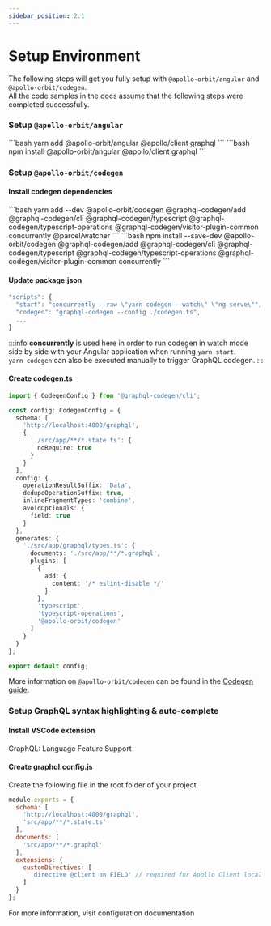 ```yaml
---
sidebar_position: 2.1
---
```



# Setup Environment
The following steps will get you fully setup with `@apollo-orbit/angular` and `@apollo-orbit/codegen`.  
All the code samples in the docs assume that the following steps were completed successfully.

### Setup `@apollo-orbit/angular`

<Tabs>
  <TabItem value="yarn" label="yarn" default>
  ```bash
  yarn add @apollo-orbit/angular @apollo/client graphql
  ```
  </TabItem>
  <TabItem value="npm" label="npm">
    ```bash
    npm install @apollo-orbit/angular @apollo/client graphql
    ```
  </TabItem>
</Tabs>


### Setup `@apollo-orbit/codegen`
<CodegenTip />

#### Install codegen dependencies

<Tabs>
  <TabItem value="yarn" label="yarn" default>
    ```bash
    yarn add --dev @apollo-orbit/codegen @graphql-codegen/add @graphql-codegen/cli @graphql-codegen/typescript @graphql-codegen/typescript-operations @graphql-codegen/visitor-plugin-common concurrently @parcel/watcher
    ```
  </TabItem>
  <TabItem value="npm" label="npm">
    ```bash
    npm install --save-dev @apollo-orbit/codegen @graphql-codegen/add @graphql-codegen/cli @graphql-codegen/typescript @graphql-codegen/typescript-operations @graphql-codegen/visitor-plugin-common concurrently
    ```
  </TabItem>
</Tabs>


#### Update package.json

```jsx title="package.json"
"scripts": {
  "start": "concurrently --raw \"yarn codegen --watch\" \"ng serve\"",
  "codegen": "graphql-codegen --config ./codegen.ts",
  ...
}
```

:::info
**concurrently** is used here in order to run codegen in watch mode side by side with your Angular application when running `yarn start`.  
`yarn codegen` can also be executed manually to trigger GraphQL codegen.
:::

#### Create codegen.ts

```typescript title="codegen.ts"
import { CodegenConfig } from '@graphql-codegen/cli';

const config: CodegenConfig = {
  schema: [
    'http://localhost:4000/graphql',
    {
      './src/app/**/*.state.ts': {
        noRequire: true
      }
    }
  ],
  config: {
    operationResultSuffix: 'Data',
    dedupeOperationSuffix: true,
    inlineFragmentTypes: 'combine',
    avoidOptionals: {
      field: true
    }
  },
  generates: {
    './src/app/graphql/types.ts': {
      documents: './src/app/**/*.graphql',
      plugins: [
        {
          add: {
            content: '/* eslint-disable */'
          }
        },
        'typescript',
        'typescript-operations',
        '@apollo-orbit/codegen'
      ]
    }
  }
};

export default config;
```

More information on `@apollo-orbit/codegen` can be found in the [Codegen guide](../../codegen/intro/).

### Setup GraphQL syntax highlighting & auto-complete

#### Install VSCode extension
<Link to="https://marketplace.visualstudio.com/items?itemName=GraphQL.vscode-graphql">GraphQL: Language Feature Support</Link>

#### Create graphql.config.js
Create the following file in the root folder of your project.  

```javascript title="graphql.config.js"
module.exports = {
  schema: [
    'http://localhost:4000/graphql',
    'src/app/**/*.state.ts'
  ],
  documents: [
    'src/app/**/*.graphql'
  ],
  extensions: {
    customDirectives: [
      'directive @client on FIELD' // required for Apollo Client local schema
    ]
  }
};
```

For more information, visit <Link to="https://github.com/graphql/graphiql/blob/main/packages/graphql-language-service-server/README.md#graphql-configuration-file">configuration documentation</Link>
